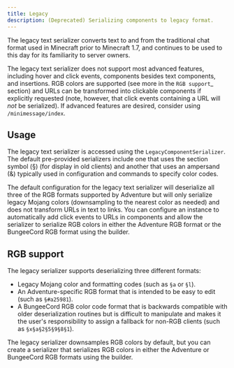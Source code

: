 ```yaml
---
title: Legacy
description: (Deprecated) Serializing components to legacy format.
---
```



The legacy text serializer converts text to and from the traditional chat format used
in Minecraft prior to Minecraft 1.7, and continues to be used to this day for its
familiarity to server owners.

The legacy text serializer does not support most advanced features, including hover
and click events, components besides text components, and insertions. RGB colors
are supported (see more in the `RGB support`_ section) and URLs can be transformed
into clickable components if explicitly requested (note, however, that click events
containing a URL will *not* be serialized). If advanced features are desired, consider
using `/minimessage/index`.

<AdventureDependency artifact="adventure-text-serializer-legacy" project="api" />

## Usage

The legacy text serializer is accessed using the `LegacyComponentSerializer`. The default
pre-provided serializers include one that uses the section symbol (§) (for display in
old clients) and another that uses an ampersand (&) typically used in configuration and
commands to specify color codes.

The default configuration for the legacy text serializer will deserialize all three of
the RGB formats supported by Adventure but will only serialize legacy Mojang colors
(downsampling to the nearest color as needed) and does not transform URLs in text to
links. You can configure an instance to automatically add click events to URLs in
components and allow the serializer to serialize RGB colors in either the Adventure
RGB format or the BungeeCord RGB format using the builder.

RGB support
-----------

The legacy serializer supports deserializing three different formats:

* Legacy Mojang color and formatting codes (such as `§a` or `§l`).
* An Adventure-specific RGB format that is intended to be easy to edit
  (such as `§#a25981`).
* A BungeeCord RGB color code format that is backwards compatible with
  older deserialization routines but is difficult to manipulate and makes
  it the user's responsibility to assign a fallback for non-RGB clients (such
  as `§x§a§2§5§9§8§1`).

The legacy serializer downsamples RGB colors by default, but you can create a serializer
that serializes RGB colors in either the Adventure or BungeeCord RGB formats using the
builder.
